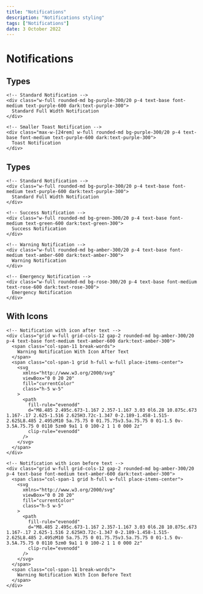 ---
title: "Notifications"
description: "Notifications styling"
tags: ["Notifications"]
date: 3 October 2022
---

# Notifications

## Types

```html-preview
<!-- Standard Notification -->
<div class="w-full rounded-md bg-purple-300/20 p-4 text-base font-medium text-purple-600 dark:text-purple-300">
  Standard Full Width Notification
</div>

<!-- Smaller Toast Notification -->
<div class="max-w-[24rem] w-full rounded-md bg-purple-300/20 p-4 text-base font-medium text-purple-600 dark:text-purple-300">
  Toast Notification
</div>
```

## Types

```html-preview
<!-- Standard Notification -->
<div class="w-full rounded-md bg-purple-300/20 p-4 text-base font-medium text-purple-600 dark:text-purple-300">
  Standard Full Width Notification
</div>

<!-- Success Notification -->
<div class="w-full rounded-md bg-green-300/20 p-4 text-base font-medium text-green-600 dark:text-green-300">
  Success Notification
</div>

<!-- Warning Notification -->
<div class="w-full rounded-md bg-amber-300/20 p-4 text-base font-medium text-amber-600 dark:text-amber-300">
  Warning Notification
</div>

<!-- Emergency Notification -->
<div class="w-full rounded-md bg-rose-300/20 p-4 text-base font-medium text-rose-600 dark:text-rose-300">
  Emergency Notification
</div>
```

## With Icons

```html-preview
<!-- Notification with icon after text -->
<div class="grid w-full grid-cols-12 gap-2 rounded-md bg-amber-300/20 p-4 text-base font-medium text-amber-600 dark:text-amber-300">
  <span class="col-span-11 break-words">
    Warning Notification With Icon After Text
  </span>
  <span class="col-span-1 grid h-full w-full place-items-center">
    <svg
      xmlns="http://www.w3.org/2000/svg"
      viewBox="0 0 20 20"
      fill="currentColor"
      class="h-5 w-5"
    >
      <path
        fill-rule="evenodd"
        d="M8.485 2.495c.673-1.167 2.357-1.167 3.03 0l6.28 10.875c.673 1.167-.17 2.625-1.516 2.625H3.72c-1.347 0-2.189-1.458-1.515-2.625L8.485 2.495zM10 5a.75.75 0 01.75.75v3.5a.75.75 0 01-1.5 0v-3.5A.75.75 0 0110 5zm0 9a1 1 0 100-2 1 1 0 000 2z"
        clip-rule="evenodd"
      />
    </svg>
  </span>
</div>

<!-- Notification with icon before text -->
<div class="grid w-full grid-cols-12 gap-2 rounded-md bg-amber-300/20 p-4 text-base font-medium text-amber-600 dark:text-amber-300">
  <span class="col-span-1 grid h-full w-full place-items-center">
    <svg
      xmlns="http://www.w3.org/2000/svg"
      viewBox="0 0 20 20"
      fill="currentColor"
      class="h-5 w-5"
    >
      <path
        fill-rule="evenodd"
        d="M8.485 2.495c.673-1.167 2.357-1.167 3.03 0l6.28 10.875c.673 1.167-.17 2.625-1.516 2.625H3.72c-1.347 0-2.189-1.458-1.515-2.625L8.485 2.495zM10 5a.75.75 0 01.75.75v3.5a.75.75 0 01-1.5 0v-3.5A.75.75 0 0110 5zm0 9a1 1 0 100-2 1 1 0 000 2z"
        clip-rule="evenodd"
      />
    </svg>
  </span>
  <span class="col-span-11 break-words">
    Warning Notification With Icon Before Text
  </span>
</div>
```
